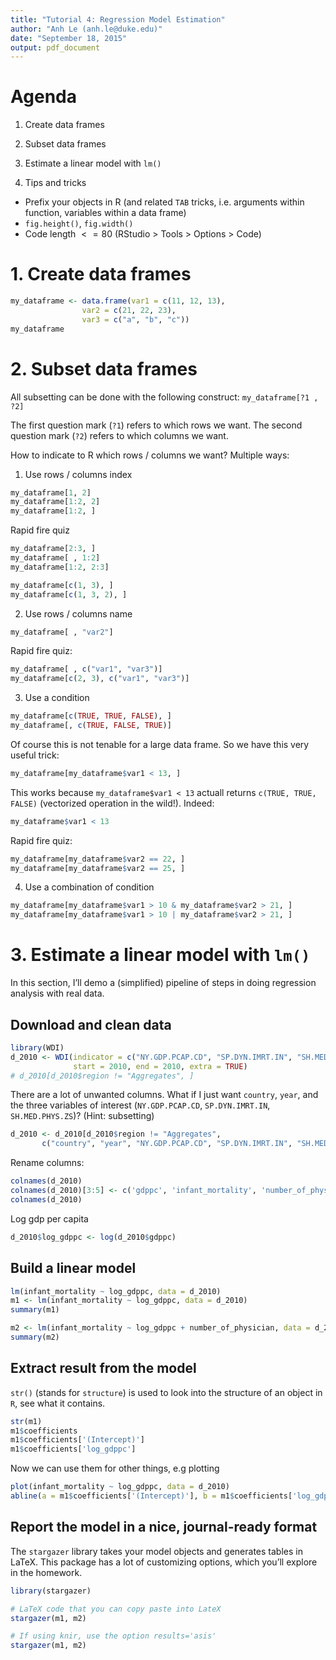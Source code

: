```yaml
---
title: "Tutorial 4: Regression Model Estimation"
author: "Anh Le (anh.le@duke.edu)"
date: "September 18, 2015"
output: pdf_document
---
```


# Agenda

1. Create data frames
2. Subset data frames
3. Estimate a linear model with `lm()`

4. Tips and tricks
- Prefix your objects in R (and related `TAB` tricks, i.e. arguments within function, variables within a data frame)
- `fig.height()`, `fig.width()`
- Code length $<= 80$ (RStudio > Tools > Options > Code)

# 1. Create data frames

```r
my_dataframe <- data.frame(var1 = c(11, 12, 13),
                var2 = c(21, 22, 23),
                var3 = c("a", "b", "c"))
my_dataframe
```

# 2. Subset data frames

All subsetting can be done with the following construct: `my_dataframe[?1 , ?2]`

The first question mark (`?1`) refers to which rows we want.
The second question mark (`?2`) refers to which columns we want.

How to indicate to R which rows / columns we want? Multiple ways:

1. Use rows / columns index
```r
my_dataframe[1, 2]
my_dataframe[1:2, 2]
my_dataframe[1:2, ]
```

Rapid fire quiz

```r
my_dataframe[2:3, ]
my_dataframe[ , 1:2]
my_dataframe[1:2, 2:3]

my_dataframe[c(1, 3), ]
my_dataframe[c(1, 3, 2), ]
```

2. Use rows / columns name

```r
my_dataframe[ , "var2"]
```

Rapid fire quiz:

```r
my_dataframe[ , c("var1", "var3")]
my_dataframe[c(2, 3), c("var1", "var3")]
```


3. Use a condition

```r
my_dataframe[c(TRUE, TRUE, FALSE), ]
my_dataframe[, c(TRUE, FALSE, TRUE)]
```

Of course this is not tenable for a large data frame. So we have this very useful trick:

```r
my_dataframe[my_dataframe$var1 < 13, ]
```

This works because `my_dataframe$var1 < 13` actuall returns `c(TRUE, TRUE, FALSE)` (vectorized operation in the wild!). Indeed:

```r
my_dataframe$var1 < 13
```

Rapid fire quiz:
```r
my_dataframe[my_dataframe$var2 == 22, ]
my_dataframe[my_dataframe$var2 == 25, ]
```

4. Use a combination of condition

```r
my_dataframe[my_dataframe$var1 > 10 & my_dataframe$var2 > 21, ]
my_dataframe[my_dataframe$var1 > 10 | my_dataframe$var2 > 21, ]
```

# 3. Estimate a linear model with `lm()`

In this section, I'll demo a (simplified) pipeline of steps in doing regression analysis with real data.

## Download and clean data
```r
library(WDI)
d_2010 <- WDI(indicator = c("NY.GDP.PCAP.CD", "SP.DYN.IMRT.IN", "SH.MED.PHYS.ZS"),
              start = 2010, end = 2010, extra = TRUE)
# d_2010[d_2010$region != "Aggregates", ]
```

There are a lot of unwanted columns. What if I just want `country`, `year`, and the three variables of interest (`NY.GDP.PCAP.CD`, `SP.DYN.IMRT.IN`, `SH.MED.PHYS.ZS`)? (Hint: subsetting)

```r
d_2010 <- d_2010[d_2010$region != "Aggregates", 
       c("country", "year", "NY.GDP.PCAP.CD", "SP.DYN.IMRT.IN", "SH.MED.PHYS.ZS")]
```

Rename columns:

```r
colnames(d_2010)
colnames(d_2010)[3:5] <- c('gdppc', 'infant_mortality', 'number_of_physician')
colnames(d_2010)
```

Log gdp per capita

```r
d_2010$log_gdppc <- log(d_2010$gdppc)
```


## Build a linear model

```r
lm(infant_mortality ~ log_gdppc, data = d_2010)
m1 <- lm(infant_mortality ~ log_gdppc, data = d_2010)
summary(m1)
```

```r
m2 <- lm(infant_mortality ~ log_gdppc + number_of_physician, data = d_2010)
summary(m2)
```

## Extract result from the model

`str()` (stands for `structure`) is used to look into the structure of an object in `R`, see what it contains. 

```r
str(m1)
m1$coefficients
m1$coefficients['(Intercept)']
m1$coefficients['log_gdppc']
```

Now we can use them for other things, e.g plotting

```r
plot(infant_mortality ~ log_gdppc, data = d_2010)
abline(a = m1$coefficients['(Intercept)'], b = m1$coefficients['log_gdppc'])
```

## Report the model in a nice, journal-ready format

The `stargazer` library takes your model objects and generates tables in LaTeX. This package has a lot of customizing options, which you'll explore in the homework.

```r
library(stargazer)
```

```r
# LaTeX code that you can copy paste into LateX
stargazer(m1, m2)
```

```r
# If using knir, use the option results='asis'
stargazer(m1, m2)
```


